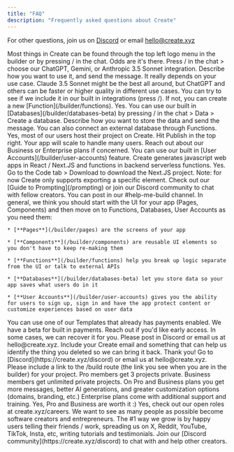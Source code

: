 ```yaml
---
title: "FAQ"
description: "Frequently asked questions about Create"
---
```


For other questions, join us on [Discord](https://create.xyz/discord) or email [hello@create.xyz](mailto:hello@create.xyz)

<AccordionGroup>
  <Accordion title="How do I create a new page, component, or other element?">
    Most things in Create can be found through the top left logo menu in the builder or by pressing / in the chat. Odds are it's there.
  </Accordion>

  <Accordion title="How do I add AI to my app?">
    Press / in the chat > choose our ChatGPT, Gemini, or Anthropic 3.5 Sonnet integration. Describe how you want to use it, and send the message.
  </Accordion>

  <Accordion title="Which AI model is the best?">
    It really depends on your use case. Claude 3.5 Sonnet might be the best all around, but ChatGPT and others can be faster or higher quality in different use cases.
  </Accordion>

  <Accordion title="How do I connect to an external API?">
    You can try to see if we include it in our built in integrations (press /). If not, you can create a new [Function](/builder/functions).
  </Accordion>

  <Accordion title="Can I add databases?">
    Yes. You can use our built in [Databases](/builder/databases-beta) by pressing / in the chat > Data > Create a database. Describe how you want to store the data and send the message. You can also connect an external database through Functions.
  </Accordion>

  <Accordion title="Can I host my app on Create? Will it scale to handle many users?">
    Yes, most of our users host their project on Create. Hit Publish in the top right. Your app will scale to handle many users. Reach out about our Business or Enterprise plans if concerned.
  </Accordion>

  <Accordion title="How do I add users, sign up, and sign in to my app?">
    You can use our built in [User Accounts](/builder/user-accounts) feature.
  </Accordion>

  <Accordion title="What language does Create write code in under the hood?">
    Create generates javascript web apps in React / Next.JS and functions in backend serverless functions.
  </Accordion>

  <Accordion title="Can I export the code?">
    Yes. Go to the Code tab > Download to download the Next.JS project. Note: for now Create only supports exporting a specific element.
  </Accordion>

  <Accordion title="How do I fix this error?">
    Check out our [Guide to Prompting](/prompting) or join our Discord community to chat with fellow creators. You can post in our #help-me-build channel.
  </Accordion>

  <Accordion title="When should I use a Page vs. a Component vs. a Function vs. a Database vs. User accounts?">
    In general, we think you should start with the UI for your app (Pages, Components) and then move on to Functions, Databases, User Accounts as you need them:

    * [**Pages**](/builder/pages) are the screens of your app

    * [**Components**](/builder/components) are reusable UI elements so you don't have to keep re-making them

    * [**Functions**](/builder/functions) help you break up logic separate from the UI or talk to external APIs

    * [**Databases**](/builder/databases-beta) let you store data so your app saves what users do in it

    * [**User Accounts**](/builder/user-accounts) gives you the ability for users to sign up, sign in and have the app protect content or customize experiences based on user data
  </Accordion>

  <Accordion title="How do I collect payments for an app I made?">
    You can use one of our Templates that already has payments enabled. We have a beta for built in payments. Reach out if you'd like early access.
  </Accordion>

  <Accordion title="I accidentally deleted something I shouldn't have (!!) Is there any way to get it back?">
    In some cases, we can recover it for you. Please post in Discord or email us at hello@create.xyz. Include your Create email and something that can help us identify the thing you deleted so we can bring it back.
  </Accordion>

  <Accordion title="I think I found a bug. Where should I report it?">
    Thank you! Go to [Discord](https://create.xyz/discord) or email us at hello@create.xyz. Please include a link to the /build route (the link you see when you are in the builder) for your project.
  </Accordion>

  <Accordion title="How do I make my projects private?">
    Pro members get 3 projects private. Business members get unlimited private projects.
  </Accordion>

  <Accordion title="What is the difference between free vs. Pro vs. Business vs. Enterprise?">
    On Pro and Business plans you get more messages, better AI generations, and greater customization options (domains, branding, etc.) Enterprise plans come with additional support and training. Yes, Pro and Business are worth it :)
  </Accordion>

  <Accordion title="Are you hiring?">
    Yes, check out our open roles at create.xyz/careers.
  </Accordion>

  <Accordion title="Why are y'all doing this?">
    We want to see as many people as possible become software creators and entrepreneurs.
  </Accordion>

  <Accordion title="I love this product. How can I help?">
    The #1 way we grow is by happy users telling their friends / work, spreading us on X, Reddit, YouTube, TikTok, Insta, etc, writing tutorials and testimonials. Join our [Discord community](https://create.xyz/discord) to chat with and help other creators.
  </Accordion>
</AccordionGroup>

